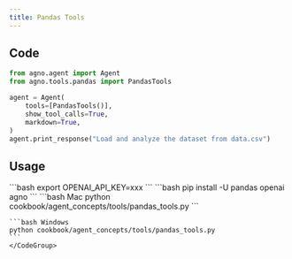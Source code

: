 ```yaml
---
title: Pandas Tools
---
```


## Code

```python cookbook/agent_concepts/tools/pandas_tools.py
from agno.agent import Agent
from agno.tools.pandas import PandasTools

agent = Agent(
    tools=[PandasTools()],
    show_tool_calls=True,
    markdown=True,
)
agent.print_response("Load and analyze the dataset from data.csv")
```

## Usage

<Steps>
  <Snippet file="create-venv-step.mdx" />

  <Step title="Set your API key">
    ```bash
    export OPENAI_API_KEY=xxx
    ```
  </Step> 

  <Step title="Install libraries">
    ```bash
    pip install -U pandas openai agno
    ```
  </Step>

  <Step title="Run Agent">
    <CodeGroup>
    ```bash Mac
    python cookbook/agent_concepts/tools/pandas_tools.py
    ```

    ```bash Windows
    python cookbook/agent_concepts/tools/pandas_tools.py
    ```
    </CodeGroup>
  </Step>
</Steps>